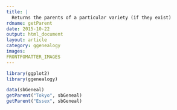 ```yaml
---
title: |
  Returns the parents of a particular variety (if they exist)
rdname: getParent
date: 2015-10-22
output: html_document
layout: article
category: ggenealogy
images:
FRONTFOMATTER_IMAGES
---
```


```r
library(ggplot2)
library(ggenealogy)
```

```r
data(sbGeneal)
getParent("Tokyo", sbGeneal)
getParent("Essex", sbGeneal)



```